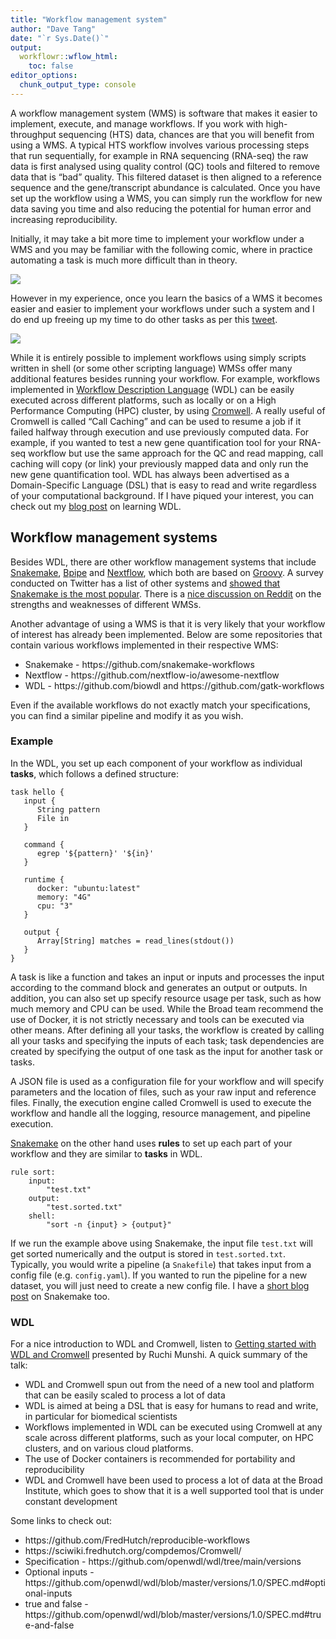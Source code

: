 ```yaml
---
title: "Workflow management system"
author: "Dave Tang"
date: "`r Sys.Date()`"
output:
  workflowr::wflow_html:
    toc: false
editor_options:
  chunk_output_type: console
---
```


A workflow management system (WMS) is software that makes it easier to implement, execute, and manage workflows. If you work with high-throughput sequencing (HTS) data, chances are that you will benefit from using a WMS. A typical HTS workflow involves various processing steps that run sequentially, for example in RNA sequencing (RNA-seq) the raw data is first analysed using quality control (QC) tools and filtered to remove data that is "bad" quality. This filtered dataset is then aligned to a reference sequence and the gene/transcript abundance is calculated. Once you have set up the workflow using a WMS, you can simply run the workflow for new data saving you time and also reducing the potential for human error and increasing reproducibility.

Initially, it may take a bit more time to implement your workflow under a WMS and you may be familiar with the following comic, where in practice automating a task is much more difficult than in theory.

![](assets/automation.png)

However in my experience, once you learn the basics of a WMS it becomes easier and easier to implement your workflows under such a system and I do end up freeing up my time to do other tasks as per this [tweet](https://twitter.com/dsquintana/status/1331979334245097477).

![](assets/reproducibiity_relocates_time.jpeg)

While it is entirely possible to implement workflows using simply scripts written in shell (or some other scripting language) WMSs offer many additional features besides running your workflow. For example, workflows implemented in [Workflow Description Language](https://github.com/openwdl/wdl) (WDL) can be easily executed across different platforms, such as locally or on a High Performance Computing (HPC) cluster, by using [Cromwell](https://github.com/broadinstitute/cromwell). A really useful of Cromwell is called "Call Caching" and can be used to resume a job if it failed halfway through execution and use previously computed data. For example, if you wanted to test a new gene quantification tool for your RNA-seq workflow but use the same approach for the QC and read mapping, call caching will copy (or link) your previously mapped data and only run the new gene quantification tool. WDL has always been advertised as a Domain-Specific Language (DSL) that is easy to read and write regardless of your computational background. If I have piqued your interest, you can check out my [blog post](https://davetang.org/muse/2020/01/09/learning-wdl/) on learning WDL.

## Workflow management systems

Besides WDL, there are other workflow management systems that include [Snakemake](https://snakemake.readthedocs.io/en/stable/index.html), [Bpipe](https://github.com/ssadedin/bpipe/) and [Nextflow](https://sciwiki.fredhutch.org/compdemos/nextflow/), which both are based on [Groovy](https://www.groovy-lang.org/). A survey conducted on Twitter has a list of other systems and [showed that Snakemake is the most popular](https://docs.google.com/forms/d/e/1FAIpQLScoj8Po4P3Qrh7rbJrq2R35c3PQsNCynEeEVUAdcGyly7TT_Q/viewanalytics). There is a [nice discussion on Reddit](https://www.reddit.com/r/bioinformatics/comments/a4fq4i/given_the_experience_of_others_writing/) on the strengths and weaknesses of different WMSs.

Another advantage of using a WMS is that it is very likely that your workflow of interest has already been implemented. Below are some repositories that contain various workflows implemented in their respective WMS:

* Snakemake - https://github.com/snakemake-workflows
* Nextflow - https://github.com/nextflow-io/awesome-nextflow
* WDL - https://github.com/biowdl and https://github.com/gatk-workflows

Even if the available workflows do not exactly match your specifications, you can find a similar pipeline and modify it as you wish.

### Example

In the WDL, you set up each component of your workflow as individual **tasks**, which follows a defined structure:

```
task hello {
   input {
      String pattern
      File in
   }
 
   command {
      egrep '${pattern}' '${in}'
   }
 
   runtime {
      docker: "ubuntu:latest"
      memory: "4G"
      cpu: "3"
   }
 
   output {
      Array[String] matches = read_lines(stdout())
   }
}
```

A task is like a function and takes an input or inputs and processes the input according to the command block and generates an output or outputs. In addition, you can also set up specify resource usage per task, such as how much memory and CPU can be used. While the Broad team recommend the use of Docker, it is not strictly necessary and tools can be executed via other means. After defining all your tasks, the workflow is created by calling all your tasks and specifying the inputs of each task; task dependencies are created by specifying the output of one task as the input for another task or tasks.

A JSON file is used as a configuration file for your workflow and will specify parameters and the location of files, such as your raw input and reference files. Finally, the execution engine called Cromwell is used to execute the workflow and handle all the logging, resource management, and pipeline execution.

[Snakemake](https://snakemake.readthedocs.io/en/stable/index.html) on the other hand uses **rules** to set up each part of your workflow and they are similar to **tasks** in WDL.

```
rule sort:
    input:
        "test.txt"
    output:
        "test.sorted.txt"
    shell:
        "sort -n {input} > {output}"
```

If we run the example above using Snakemake, the input file `test.txt` will get sorted numerically and the output is stored in `test.sorted.txt`. Typically, you would write a pipeline (a `Snakefile`) that takes input from a config file (e.g. `config.yaml`). If you wanted to run the pipeline for a new dataset, you will just need to create a new config file. I have a [short blog post](https://davetang.org/muse/2017/07/06/learning-about-snakemake/) on Snakemake too.

### WDL

For a nice introduction to WDL and Cromwell, listen to [Getting started with WDL and Cromwell](https://www.youtube.com/watch?v=mFzfeDTnDSk) presented by Ruchi Munshi. A quick summary of the talk:

* WDL and Cromwell spun out from the need of a new tool and platform that can be easily scaled to process a lot of data
* WDL is aimed at being a DSL that is easy for humans to read and write, in particular for biomedical scientists
* Workflows implemented in WDL can be executed using Cromwell at any scale across different platforms, such as your local computer, on HPC clusters, and on various cloud platforms.
* The use of Docker containers is recommended for portability and reproducibility
* WDL and Cromwell have been used to process a lot of data at the Broad Institute, which goes to show that it is a well supported tool that is under constant development

Some links to check out:

* https://github.com/FredHutch/reproducible-workflows
* https://sciwiki.fredhutch.org/compdemos/Cromwell/
* Specification - https://github.com/openwdl/wdl/tree/main/versions
* Optional inputs - https://github.com/openwdl/wdl/blob/master/versions/1.0/SPEC.md#optional-inputs
* true and false - https://github.com/openwdl/wdl/blob/master/versions/1.0/SPEC.md#true-and-false
